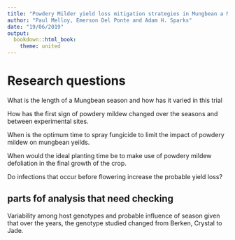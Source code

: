 ```yaml
---
title: "Powdery Milder yield loss mitigation strategies in Mungbean a Meta-analysis"
author: "Paul Melloy, Emerson Del Ponte and Adam H. Sparks"
date: "19/06/2019"
output:
  bookdown::html_book:
    theme: united
---
```



# Research questions

What is the length of a Mungbean season and how has it varied in this trial

How has the first sign of powdery mildew changed over the seasons and between experimental sites. 

When is the optimum time to spray fungicide to limit the impact of powdery mildew on mungbean yeilds.  

When would the ideal planting time be to make use of powdery mildew defoliation in the final growth of the crop.  

Do infections that occur before flowering increase the probable yield loss?

## parts fof analysis that need checking

Variability among host genotypes and probable influence of season given that over the years, the genotype studied changed from Berken, Crystal to Jade.  

